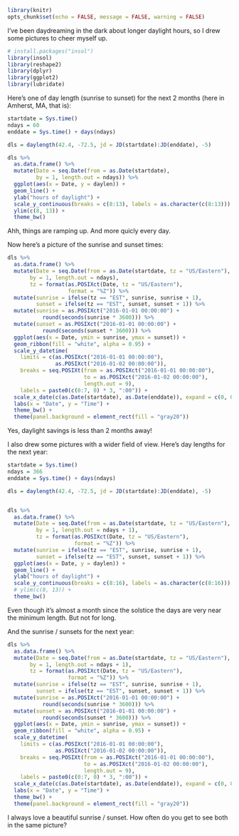 

```r
library(knitr)
opts_chunk$set(echo = FALSE, message = FALSE, warning = FALSE)
```

I've been daydreaming in the dark about longer daylight hours, so I drew some pictures to cheer myself up. 


```r
# install.packages("insol")
library(insol)
library(reshape2)
library(dplyr)
library(ggplot2)
library(lubridate)
```

Here's one of day length (sunrise to sunset) for the next 2 months (here in Amherst, MA, that is):

```r

startdate = Sys.time()
ndays = 60
enddate = Sys.time() + days(ndays)

dls = daylength(42.4, -72.5, jd = JD(startdate):JD(enddate), -5)

dls %>% 
  as.data.frame() %>% 
  mutate(Date = seq.Date(from = as.Date(startdate), 
         by = 1, length.out = ndays)) %>% 
  ggplot(aes(x = Date, y = daylen)) +
  geom_line() +
  ylab("hours of daylight") +
  scale_y_continuous(breaks = c(8:13), labels = as.character(c(8:13))) +
  ylim(c(8, 13)) +
  theme_bw()
```

Ahh, things are ramping up. And more quicly every day. 

Now here's a picture of the sunrise and sunset times:

```r
dls %>% 
  as.data.frame() %>% 
  mutate(Date = seq.Date(from = as.Date(startdate, tz = "US/Eastern"), 
       by = 1, length.out = ndays),
       tz = format(as.POSIXct(Date, tz = "US/Eastern"), 
                   format = "%Z")) %>%
  mutate(sunrise = ifelse(tz == "EST", sunrise, sunrise + 1),
         sunset = ifelse(tz == "EST", sunset, sunset + 1)) %>% 
  mutate(sunrise = as.POSIXct("2016-01-01 00:00:00") + 
           round(seconds(sunrise * 3600))) %>% 
  mutate(sunset = as.POSIXct("2016-01-01 00:00:00") + 
           round(seconds(sunset * 3600))) %>% 
  ggplot(aes(x = Date, ymin = sunrise, ymax = sunset)) +
  geom_ribbon(fill = "white", alpha = 0.95) +
  scale_y_datetime(
    limits = c(as.POSIXct("2016-01-01 00:00:00"), 
               as.POSIXct("2016-01-02 00:00:00")),
    breaks = seq.POSIXt(from = as.POSIXct("2016-01-01 00:00:00"), 
                        to = as.POSIXct("2016-01-02 00:00:00"), 
                        length.out = 9),
    labels = paste0(c(0:7, 0) * 3, ":00")) +
  scale_x_date(c(as.Date(startdate), as.Date(enddate)), expand = c(0, 0)) + 
  labs(x = "Date", y = "Time") +
  theme_bw() +
  theme(panel.background = element_rect(fill = "gray20"))
```

Yes, daylight savings is less than 2 months away!

I also drew some pictures with a wider field of view. Here's day lengths for the next year:

```r
startdate = Sys.time()
ndays = 366
enddate = Sys.time() + days(ndays)

dls = daylength(42.4, -72.5, jd = JD(startdate):JD(enddate), -5)


dls %>% 
  as.data.frame() %>% 
  mutate(Date = seq.Date(from = as.Date(startdate, tz = "US/Eastern"), 
         by = 1, length.out = ndays + 1),
         tz = format(as.POSIXct(Date, tz = "US/Eastern"), 
                     format = "%Z")) %>%
  mutate(sunrise = ifelse(tz == "EST", sunrise, sunrise + 1),
         sunset = ifelse(tz == "EST", sunset, sunset + 1)) %>% 
  ggplot(aes(x = Date, y = daylen)) +
  geom_line() +
  ylab("hours of daylight") +
  scale_y_continuous(breaks = c(8:16), labels = as.character(c(8:16))) +
  # ylim(c(8, 13)) +
  theme_bw()
```

Even though it's almost a month since the solstice the days are very near the minimum length. But not for long.

And the sunrise / sunsets for the next year:

```r

dls %>% 
  as.data.frame() %>% 
  mutate(Date = seq.Date(from = as.Date(startdate, tz = "US/Eastern"), 
       by = 1, length.out = ndays + 1),
       tz = format(as.POSIXct(Date, tz = "US/Eastern"), 
                   format = "%Z")) %>%
  mutate(sunrise = ifelse(tz == "EST", sunrise, sunrise + 1),
         sunset = ifelse(tz == "EST", sunset, sunset + 1)) %>% 
  mutate(sunrise = as.POSIXct("2016-01-01 00:00:00") + 
           round(seconds(sunrise * 3600))) %>% 
  mutate(sunset = as.POSIXct("2016-01-01 00:00:00") + 
           round(seconds(sunset * 3600))) %>% 
  ggplot(aes(x = Date, ymin = sunrise, ymax = sunset)) +
  geom_ribbon(fill = "white", alpha = 0.95) +
  scale_y_datetime(
    limits = c(as.POSIXct("2016-01-01 00:00:00"), 
               as.POSIXct("2016-01-02 00:00:00")),
    breaks = seq.POSIXt(from = as.POSIXct("2016-01-01 00:00:00"), 
                        to = as.POSIXct("2016-01-02 00:00:00"), 
                        length.out = 9),
    labels = paste0(c(0:7, 0) * 3, ":00")) +
  scale_x_date(c(as.Date(startdate), as.Date(enddate)), expand = c(0, 0)) + 
  labs(x = "Date", y = "Time") +
  theme_bw() +
  theme(panel.background = element_rect(fill = "gray20"))
```

I always love a beautiful sunrise / sunset. How often do you get to see both in the same picture? 

